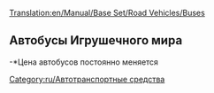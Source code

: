 [[Translation:en/Manual/Base Set/Road Vehicles/Buses]]

{{ru/Дорожное транспортное средство|имя     = Автобус MPS Regal
  |изоб    = en/Bus-MPS Regal.png
  |цена     = 246,000 р ($9,840)
  |скорость = 56 км/ч (35 миль/ч)
  |обслуж   = £426 ($852)
  |разработан = 1930
  |срок     = 12
  |вместимость = 31 пассажир
}}
{{ru/Дорожное транспортное средство|имя     = Автобус Hereford Leopard
  |изоб      = en/Bus-Hereford Leopard.png
  |цена    = 287,000 р ($11,480) 
  |скорость    = 88 км/ч (55 миль/ч)
  |обслуж   = £600 ($1,200)
  |разработан = 1964
  |срок     = 15
  |вместимость = 35 пассажир
}}
{{ru/Дорожное транспортное средство|имя     = Автобус Foster
  |изоб      = en/Bus-foster.png
  |цена    = 307,500 р ($12,300) 
  |скорость    = 112 км/ч (70 миль/ч)
  |обслуж   = £834 ($1,668)
  |разработан = 1986
  |срок     = 15
  |вместимость = 37 пассажир
}}
{{ru/Дорожное транспортное средство|имя     = Автобус Foster MkII
  |изоб      = en/Bus-Foster MkII Superbus.png
  |цена    = 328,000 р ($13,120) 
  |скорость    = 127 км/ч (79 миль/ч)
  |обслуж   = £1,125 ($2,250)
  |разработан = 2008
  |срок     = 15
  |вместимость = 40 пассажир
}}

==Автобусы Игрушечного мира==
{{ru/Дорожное транспортное средство|имя     = Автобус Ploddyphut MkI
  |изоб      = en/Ploddyphut MkI Bus.png
  |цена    = *246,000 р 
  |скорость    = 56 км/ч 
  |обслуж   = £426 
  |разработан = 1945
  |срок     = 15
  |вместимость = 30 пассажир
}}
{{ru/Дорожное транспортное средство|имя     = Автобус Ploddyphut MkII
  |изоб      = en/Ploddyphut MkII Bus.png
  |цена    = *287,000 р 
  |скорость    = 96 км/ч 
  |обслуж   = £804 
  |разработан = 1972
  |срок     = 15
  |вместимость = 35 пассажир
}}
{{ru/Дорожное транспортное средство|имя     = Автобус Ploddyphut MkIII
  |изоб      = en/Ploddyphut MkIII Bus.png
  |цена    = *328,000 р
  |скорость    = 120 км/ч 
  |обслуж   = £1,125 
  |разработан = 2010
  |срок     = 15
  |вместимость = 38 пассажир
}}
-*Цена автобусов постоянно меняется

[[Category:ru/Автотранспортные средства]]